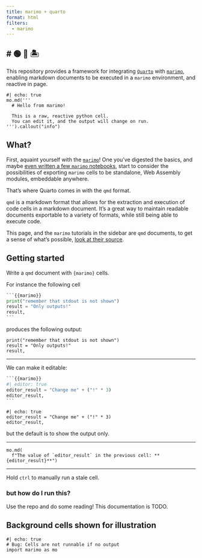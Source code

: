```yaml
---
title: marimo + quarto
format: html
filters:
  - marimo
---
```


# 🟢 🔵 🏝️
---


This repository provides a framework for integrating
[`Quarto`](https://quarto.org) with [`marimo`](https://marimo.io),
enabling markdown documents to be executed in a `marimo` environment, and
reactive in page.

```.python.marimo
#| echo: true
mo.md('''
  # Hello from marimo!

  This is a raw, reactive python cell.
  You can edit it, and the output will change on run.
''').callout("info")
```

## What?

First, aquaint yourself with the [`marimo`](https://marimo.io)! One you've
digested the basics, and maybe [even written a few `marimo`
notebooks](https://marimo.app), start to consider the possibilities of exporting
`marimo` cells to be standalone, Web Assembly modules, embeddable anywhere.

That's where Quarto comes in with the `qmd` format.

`qmd` is a markdown format that allows for the extraction and execution of code
cells in a markdown document. It's a great way to maintain readable documents
exportable to a variety of formats, while still being able to execute code.

This page, and the `marimo` tutorials in the sidebar are `qmd` documents, to get
a sense of what's possible,
[look at their source](javascript:document.getElementById("quarto-code-tools-source").click()).

## Getting started

Write a `qmd` document with `{marimo}` cells.

For instance the following cell

````python
```{{marimo}}
print("remember that stdout is not shown")
result = "Only outputs!"
result,
```
````

produces the following output:

```.python.marimo
print("remember that stdout is not shown")
result = "Only outputs!"
result,
```

---

We can make it editable:

````python
```{{marimo}}
#| editor: true
editor_result = "Change me" + ("!" * 3)
editor_result,
```
````

```.python.marimo
#| echo: true
editor_result = "Change me" + ("!" * 3)
editor_result,
```

but the default is to show the output only.

---

```.python.marimo
mo.md(
  f"The value of `editor_result` in the previous cell: **{editor_result}**")
```

---

Hold `ctrl` to manually run a stale cell.

### but how do I run this?

Use the repo and do some reading! This documentation is TODO.

## Background cells shown for illustration

```.python.marimo
#| echo: true
# Bug: Cells are not runnable if no output
import marimo as mo
```

